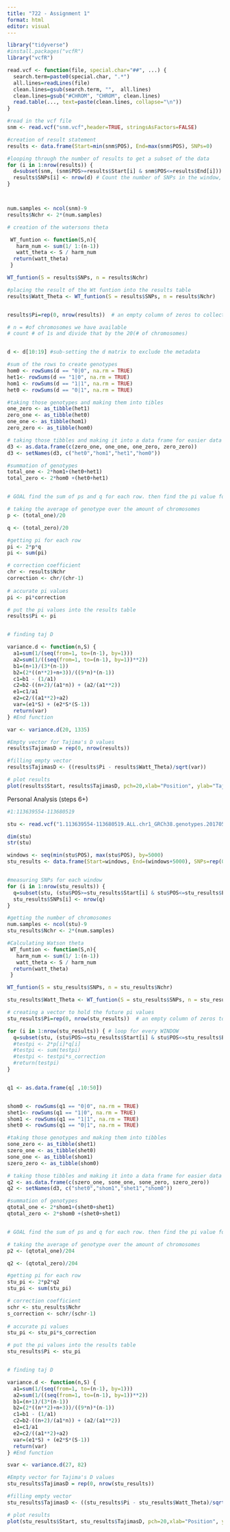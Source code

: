 ```yaml
---
title: "722 - Assignment 1"
format: html
editor: visual
---
```


```r
library("tidyverse")
#install.packages("vcfR")
library("vcfR")

read.vcf <- function(file, special.char="##", ...) {
  search.term=paste0(special.char, ".*")
  all.lines=readLines(file)
  clean.lines=gsub(search.term, "",  all.lines)
  clean.lines=gsub("#CHROM", "CHROM", clean.lines)
  read.table(..., text=paste(clean.lines, collapse="\n"))
}

```

```r

#read in the vcf file
snm <- read.vcf("snm.vcf",header=TRUE, stringsAsFactors=FALSE)

#creation of result statement
results <- data.frame(Start=min(snm$POS), End=max(snm$POS), SNPs=0)

#looping through the number of results to get a subset of the data
for (i in 1:nrow(results)) { 
  d=subset(snm, (snm$POS>=results$Start[i] & snm$POS<=results$End[i]))  # Get the subset of data within the window
  results$SNPs[i] <- nrow(d) # Count the number of SNPs in the window, add to results table
}



num.samples <- ncol(snm)-9
results$Nchr <- 2*(num.samples)

# creation of the watersons theta

 WT_funtion <- function(S,n){
   harm_num <- sum(1/ 1:(n-1))
   watt_theta <- S / harm_num
  return(watt_theta)
 }

WT_funtion(S = results$SNPs, n = results$Nchr)

#placing the result of the Wt funtion into the results table
results$Watt_Theta <- WT_funtion(S = results$SNPs, n = results$Nchr)


results$Pi=rep(0, nrow(results))  # an empty column of zeros to collect the the incoming Pi values

# n = #of chromosomes we have available
# count # of 1s and divide that by the 20(# of chromosomes)


d <- d[10:19] #sub-setting the d matrix to exclude the metadata

#sum of the rows to create genotypes
hom0 <- rowSums(d == "0|0", na.rm = TRUE)
het1<- rowSums(d == "1|0", na.rm = TRUE)
hom1 <- rowSums(d == "1|1", na.rm = TRUE)
het0 <- rowSums(d == "0|1", na.rm = TRUE)

#taking those genotypes and making them into tibles
one_zero <- as_tibble(het1)
zero_one <- as_tibble(het0)
one_one <- as_tibble(hom1)
zero_zero <- as_tibble(hom0)

# taking those tibbles and making it into a data frame for easier data manipulation
d3 <- as.data.frame(c(zero_one, one_one, one_zero, zero_zero))
d3 <- setNames(d3, c("het0","hom1","het1","hom0"))

#summation of genotypes
total_one <- 2*hom1+(het0+het1)
total_zero <- 2*hom0 +(het0+het1)


# GOAL find the sum of ps and q for each row. then find the pi value for each row. then sum up all the pis. then do the correction analysis. 

# taking the average of genotype over the amount of chromosomes
p <- (total_one)/20

q <- (total_zero)/20

#getting pi for each row
pi <- 2*p*q
pi <- sum(pi)

# correction coefficient
chr <- results$Nchr
correction <- chr/(chr-1)
 
# accurate pi values 
pi <- pi*correction

# put the pi values into the results table
results$Pi <- pi


# finding taj D

variance.d <- function(n,S) {
  a1=sum(1/(seq(from=1, to=(n-1), by=1)))
  a2=sum(1/((seq(from=1, to=(n-1), by=1))**2))
  b1=(n+1)/(3*(n-1))
  b2=(2*((n**2)+n+3))/((9*n)*(n-1))
  c1=b1 - (1/a1)
  c2=b2-((n+2)/(a1*n)) + (a2/(a1**2))
  e1=c1/a1
  e2=c2/((a1**2)+a2)
  var=(e1*S) + (e2*S*(S-1))
  return(var)
} #End function

var <- variance.d(20, 1335)

#Empty vector for Tajima's D values
results$TajimasD = rep(0, nrow(results))

#filling empty vector
results$TajimasD <- ((results$Pi - results$Watt_Theta)/sqrt(var))

# plot results
plot(results$Start, results$TajimasD, pch=20,xlab="Position", ylab="Tajima's D", type="l", ylim=c(-3,1))

```

Personal Analysis (steps 6+)

```r
#1:113639554-113680519

stu <- read.vcf("1.113639554-113680519.ALL.chr1_GRCh38.genotypes.20170504.vcf", header = TRUE, stringsAsFactors=FALSE)

dim(stu)  
str(stu) 

windows <- seq(min(stu$POS), max(stu$POS), by=5000)
stu_results <- data.frame(Start=windows, End=(windows+5000), SNPs=rep(0, length(windows))) 


#measuring SNPs for each window
for (i in 1:nrow(stu_results)) {
  q=subset(stu, (stu$POS>=stu_results$Start[i] & stu$POS<=stu_results$End[i])) 
  stu_results$SNPs[i] <- nrow(q) 
}

#getting the number of chromosomes
num.samples <- ncol(stu)-9
stu_results$Nchr <- 2*(num.samples)

#Calculating Watson theta
 WT_funtion <- function(S,n){
   harm_num <- sum(1/ 1:(n-1))
   watt_theta <- S / harm_num
  return(watt_theta)
 }

WT_funtion(S = stu_results$SNPs, n = stu_results$Nchr)

stu_results$Watt_Theta <- WT_funtion(S = stu_results$SNPs, n = stu_results$Nchr)

# creating a vector to hold the future pi values
stu_results$Pi=rep(0, nrow(stu_results))  # an empty column of zeros to collect the the incoming Pi values

for (i in 1:nrow(stu_results)) { # loop for every WINDOW
  q=subset(stu, (stu$POS>=stu_results$Start[i] & stu$POS<=stu_results$End[i]))
  #testpi <- 2*p[i]*q[i]
  #testpi <- sum(testpi)
  #testpi <- testpi*s_correction
  #return(testpi)
}


q1 <- as.data.frame(q[ ,10:50])


shom0 <- rowSums(q1 == "0|0", na.rm = TRUE)
shet1<- rowSums(q1 == "1|0", na.rm = TRUE)
shom1 <- rowSums(q1 == "1|1", na.rm = TRUE)
shet0 <- rowSums(q1 == "0|1", na.rm = TRUE)

#taking those genotypes and making them into tibbles
sone_zero <- as_tibble(shet1)
szero_one <- as_tibble(shet0)
sone_one <- as_tibble(shom1)
szero_zero <- as_tibble(shom0)

# taking those tibbles and making it into a data frame for easier data manipulation
q2 <- as.data.frame(c(szero_one, sone_one, sone_zero, szero_zero))
q2 <- setNames(d3, c("shet0","shom1","shet1","shom0"))

#summation of genotypes
qtotal_one <- 2*shom1+(shet0+shet1)
qtotal_zero <- 2*shom0 +(shet0+shet1)


# GOAL find the sum of ps and q for each row. then find the pi value for each row. then sum up all the pis. then do the correction analysis. 

# taking the average of genotype over the amount of chromosomes
p2 <- (qtotal_one)/204

q2 <- (qtotal_zero)/204

#getting pi for each row
stu_pi <- 2*p2*q2
stu_pi <- sum(stu_pi)

# correction coefficient
schr <- stu_results$Nchr
s_correction <- schr/(schr-1)
 
# accurate pi values 
stu_pi <- stu_pi*s_correction

# put the pi values into the results table
stu_results$Pi <- stu_pi


# finding taj D

variance.d <- function(n,S) {
  a1=sum(1/(seq(from=1, to=(n-1), by=1)))
  a2=sum(1/((seq(from=1, to=(n-1), by=1))**2))
  b1=(n+1)/(3*(n-1))
  b2=(2*((n**2)+n+3))/((9*n)*(n-1))
  c1=b1 - (1/a1)
  c2=b2-((n+2)/(a1*n)) + (a2/(a1**2))
  e1=c1/a1
  e2=c2/((a1**2)+a2)
  var=(e1*S) + (e2*S*(S-1))
  return(var)
} #End function

svar <- variance.d(27, 82)

#Empty vector for Tajima's D values
stu_results$TajimasD = rep(0, nrow(stu_results))

#filling empty vector
stu_results$TajimasD <- ((stu_results$Pi - stu_results$Watt_Theta)/sqrt(svar))

# plot results
plot(stu_results$Start, stu_results$TajimasD, pch=20,xlab="Position", ylab="Tajima's D", type="l", ylim=c(-4,1))


```

